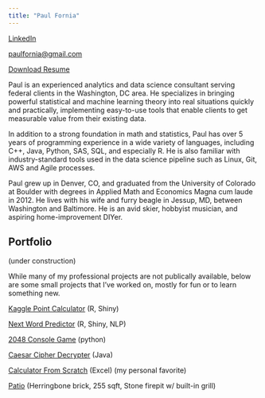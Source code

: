 ```yaml
---
title: "Paul Fornia"
---
```


[LinkedIn](https://www.linkedin.com/in/paulfornia/)

[paulfornia@gmail.com](mailto:paulfornia@gmail.com)

[Download Resume](./Resume_Fornia_2017_08_30.pdf)

Paul is an experienced analytics and data science consultant serving federal clients in the Washington, DC area. He specializes in bringing powerful statistical and machine learning theory into real situations quickly and practically, implementing easy-to-use tools that enable clients to get measurable value from their existing data.

In addition to a strong foundation in math and statistics, Paul has over 5 years of programming experience in a wide variety of languages, including C++, Java, Python, SAS, SQL, and especially R. He is also familiar with industry-standard tools used in the data science pipeline such as Linux, Git, AWS and Agile processes.

Paul grew up in Denver, CO, and graduated from the University of Colorado at Boulder with degrees in Applied Math and Economics Magna cum laude in 2012. He lives with his wife and furry beagle in Jessup, MD, between Washington and Baltimore. He is an avid skier, hobbyist musician, and aspiring home-improvement DIYer.

## Portfolio 
(under construction)

While many of my professional projects are not publically available, below are some small projects that I've worked on, mostly for fun or to learn something new.

[Kaggle Point Calculator](https://paulfornia.shinyapps.io/Data_Products_Project_v2/)
(R, Shiny)

[Next Word Predictor](https://paulfornia.shinyapps.io/Capstone_v3/)
(R, Shiny, NLP)

[2048 Console Game](https://github.com/pfornia/Python-Demo-2048)
(python)

[Caesar Cipher Decrypter](https://github.com/pfornia/Java_Demo_Cipher)
(Java)

[Calculator From Scratch](https://github.com/pfornia/Excel_Demo_Transistor_Calculator)
(Excel) (my personal favorite)

[Patio](./patio.JPG)
(Herringbone brick, 255 sqft, Stone firepit w/ built-in grill)